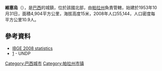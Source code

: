 '''維塞烏'''（{{lang-pt|Viseu}}），是[[巴西|巴西]]的城鎮，位於該國北部，由[[帕拉州|帕拉州]]負責管轄，始建於1953年10月31日，面積4,904平方公里，海拔高度15米，2008年人口55,144，人口密度每平方公里10.9人。

==參考資料==
*[https://web.archive.org/web/20080908054819/http://www.ibge.gov.br/home/estatistica/populacao/estimativa2008/POP2008_DOU.pdf IBGE 2008 statistics]
*[https://web.archive.org/web/20091003103229/http://www.pnud.org.br/atlas/ranking/IDH-M%2091%2000%20Ranking%20decrescente%20%28pelos%20dados%20de%202000%29.htm] - UNDP

{{Coord|1|11|49|S|46|8|24|W|display=title}}

{{Brazil-geo-stub}}
{{帕拉州市鎮}}
[[Category:巴西城市|Category:巴西城市]]
[[Category:帕拉州市镇|Category:帕拉州市镇]]